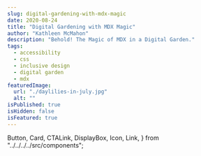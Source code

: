 ```yaml
---
slug: digital-gardening-with-mdx-magic
date: 2020-08-24
title: "Digital Gardening with MDX Magic"
author: "Kathleen McMahon"
description: "Behold! The Magic of MDX in a Digital Garden."
tags:
  - accessibility
  - css
  - inclusive design
  - digital garden
  - mdx
featuredImage:
  url: "./daylilies-in-july.jpg"
  alt: ""
isPublished: true
isHidden: false
isFeatured: true
---
```


  Button,
  Card,
  CTALink,
  DisplayBox,
  Icon,
  Link,
} from "../../../../src/components";

<!-- import * as GrommetSystem from "grommet"

---

I’m not sure about any of y’all, but I have more that one personal site that I’ve created over the years, using the technology of the time. Every once in a while, I’d look back at that site and think “wow, you should really update that code, Kathleen.”

---

## Why Digital Gardening

When I first heard the term digital gardening, it really struck a chord with me because it was the perfect blend of what works for me. I could create a site that’s more of a catch-all for my interests, publish what I want, without thinking of the “state of done”, and keep moving. If I want to make a code reference for future me to remember something I learned at the time? If I want to go back and edit? Cool. If not, no big deal.

## React component support

<DisplayBox>
  <Button>Click me</Button> <Button size="small">Click me</Button>
</DisplayBox>

```jsx react-live
<div>
  <Button>Click me</Button>
  {/*<GrommetSystem.Button primary label="label" />*/}
</div>
```

## gatsby-plugin-embed is SWEET!

### CodePen embeds!

<CodePen codePenId="eYOQQxY" />

### Flickr embeds!

<Flickr flickrLink="5305/5641024002_61bbfb08f2_3k.jpg" />

### YouTube embeds!

<YouTube youTubeId="yGd8j0sXhQ4" />

### Instagram embeds!

<Instagram instagramId="B3z1w2hg4WY" />

## Hello... custom codeblocks!

Fancy custom codeblocks are so fancy, yo.

### Editable fancy code

```jsx react-live
<div>
  <Button size="large">Click me</Button>
  {/* <GrommetSystem.Button primary label="label" />
  <GrommetSystem.Box
    direction="row"
    border={{ color: "brand", size: "large" }}
    pad="medium"
  >
    <GrommetSystem.Button primary label="label" />
    <GrommetSystem.CheckBoxGroup options={["Maui", "Kauai", "Oahu"]} />
  </GrommetSystem.Box>
  <GrommetSystem.Card height="small" width="small" background="light-1">
    <GrommetSystem.CardHeader pad="medium">Header</GrommetSystem.CardHeader>
    <GrommetSystem.CardBody pad="medium">Body</GrommetSystem.CardBody>
    <GrommetSystem.CardFooter
      pad={{ horizontal: "small" }}
      background="light-2"
    >
      <GrommetSystem.Button icon={<Favorite color="red" />} hoverIndicator />
      <GrommetSystem.Button
        icon={<ShareOption color="plain" />}
        hoverIndicator
      />
    </GrommetSystem.CardFooter>
  </GrommetSystem.Card> */}
</div>
```

---

If you haven't yet, head on over and check out [the excellent MDXConf lineup](https://mdxjs.com/conf/).
